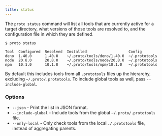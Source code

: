```yaml
---
title: status
---
```



<VersionLabel version="0.34.0" header />

The `proto status` command will list all tools that are currently active for a target directory,
what versions of those tools are resolved to, and the configuration file in which they are defined.

```
$ proto status

Tool  Configured  Resolved  Installed                   Config
deno  1.40.0      1.40.0    ~/.proto/tools/deno/1.40.0  ~/.prototools
node  20.8.0      20.8.0    ~/.proto/tools/node/20.8.0  ~/.prototools
npm   10.1.0      10.1.0    ~/.proto/tools/npm/10.1.0   ~/.prototools
```

By default this includes tools from all `.prototools` files up the hierarchy, excluding
`~/.proto/.prototools`. To include global tools as well, pass `--include-global`.

### Options

- `--json` - Print the list in JSON format.
- `--include-global` - Include tools from the global `~/.proto/.prototools` file.
- `--only-local` - Only check tools from the local `./.prototools` file, instead of aggregating
  parents.
